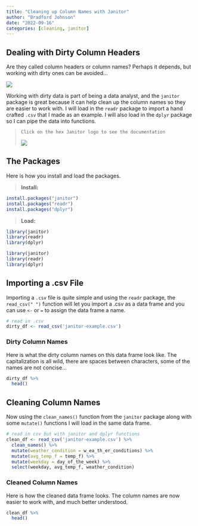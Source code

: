 ```yaml
---
title: "Cleaning up Column Names with Janitor"
author: "Bradford Johnson"
date: "2022-09-16"
categories: [cleaning, janitor]
---
```


## **Dealing with Dirty Column Headers**

Are they called column headers or column names? Perhaps it depends, but working with dirty ones can be avoided...

![](pan-xiaozhen-pj-BrFZ9eAA-unsplash.jpg)

Working with dirty data is part of being a data analyst, and the `janitor` package is great because it can help clean up the column names so they are easier to work with. I will load in the `readr` package to import a hand crafted `.csv` that I made as an example. I will also load in the `dplyr` package so I can pipe the data into functions.

> `Click on the hex Janitor logo to see the documentation`
>
> [![](janitor_logo.png)](https://sfirke.github.io/janitor/)

## The Packages

Here is how you install and load the packages.

> **Install:**

``` r
install.packages("janitor")
install.packages("readr")
install.packages("dplyr")
```

> **Load:**

``` r
library(janitor)
library(readr)
library(dplyr)
```

```r
library(janitor)
library(readr)
library(dplyr)
```

## Importing a .csv File

Importing a `.csv` file is quite simple and using the `readr` package, the `read_csv(" ")` function will let you import a .csv as a data frame and you can use `<-` or `=` to assign the data frame a name.

```r
# read in .csv
dirty_df <- read_csv('janitor-example.csv')
```

### Dirty Column Names

Here is what the dirty column names on this data frame look like. The capitalization is all wild, there are spaces between characters, some of the names are not concise...

```r
dirty_df %>% 
  head()
```

## Cleaning Column Names

Now using the `clean_names()` function from the `janitor` package along with some `mutate()` functions I will load in the same data frame.

```r
# read in csv but with janitor and dplyr functions
clean_df <- read_csv('janitor-example.csv') %>%
  clean_names() %>%
  mutate(weather_condition = w_ea_th_er_conditions) %>%
  mutate(avg_temp_f = temp_f) %>%
  mutate(weekday = day_of_the_week) %>%
  select(weekday, avg_temp_f, weather_condition)
```

### Cleaned Column Names

Here is how the cleaned data frame looks. The column names are now easier to work with, and much better understood.

```r
clean_df %>%
  head()
```
